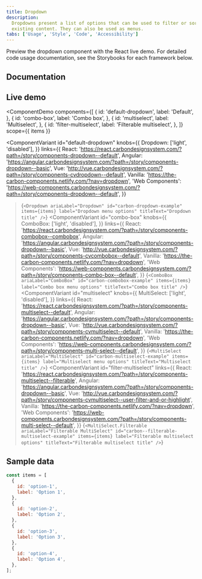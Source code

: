 ```yaml
---
title: Dropdown
description:
  Dropdowns present a list of options that can be used to filter or sort
  existing content. They can also be used as menus.
tabs: ['Usage', 'Style', 'Code', 'Accessibility']
---
```



<PageDescription>

Preview the dropdown component with the React live demo. For detailed code usage
documentation, see the Storybooks for each framework below.

</PageDescription>

## Documentation

<Row className="resource-card-group">
<Column colLg={4} colMd={4} noGutterSm>
  <ResourceCard
    subTitle="React"
    href="https://react.carbondesignsystem.com/?path=/story/components-dropdown--default"
    >

<MdxIcon name="react" />

  </ResourceCard>
</Column>
<Column colLg={4} colMd={4} noGutterSm>
  <ResourceCard
      subTitle="Angular (Community)"
      href="https://angular.carbondesignsystem.com/?path=/story/components-dropdown--basic"
      >

<MdxIcon name="angular" />

  </ResourceCard>
</Column>
<Column colLg={4} colMd={4} noGutterSm>
  <ResourceCard
      subTitle="Vue (Community)"
      href="http://vue.carbondesignsystem.com/?path=/story/components-cvdropdown--default"
      >

<MdxIcon name="vue" />

  </ResourceCard>
</Column>
<Column colLg={4} colMd={4} noGutterSm>
  <ResourceCard
      subTitle="Web Components (Community)"
      href="https://web-components.carbondesignsystem.com/?path=/story/components-dropdown--default"
      >

<MdxIcon name="webcomponents" />

  </ResourceCard>
</Column>
</Row>

## Live demo

<ComponentDemo
  components={[
    {
      id: 'default-dropdown',
      label: 'Default',
    },
    {
      id: 'combo-box',
      label: 'Combo box',
    },
    {
      id: 'multiselect',
      label: 'Multiselect',
    },
    {
      id: 'filter-multiselect',
      label: 'Filterable multiselect',
    },
  ]}
  scope={{ items }}
>
  <ComponentVariant
    id="default-dropdown"
    knobs={{
      Dropdown: ['light', 'disabled'],
    }}
    links={{
      React:
        'https://react.carbondesignsystem.com/?path=/story/components-dropdown--default',
      Angular:
        'https://angular.carbondesignsystem.com/?path=/story/components-dropdown--basic',
      Vue: 'http://vue.carbondesignsystem.com/?path=/story/components-cvdropdown--default',
      Vanilla: 'https://the-carbon-components.netlify.com/?nav=dropdown',
      'Web Components':
        'https://web-components.carbondesignsystem.com/?path=/story/components-dropdown--default',
    }}
  >{`
    <Dropdown
      ariaLabel="Dropdown"
      id="carbon-dropdown-example"
      items={items}
      label="Dropdown menu options"
      titleText="Dropdown title"
    />
  `}</ComponentVariant>
  <ComponentVariant
    id="combo-box"
    knobs={{
      ComboBox: ['light', 'disabled'],
    }}
    links={{
      React:
        'https://react.carbondesignsystem.com/?path=/story/components-combobox--combobox',
      Angular:
        'https://angular.carbondesignsystem.com/?path=/story/components-dropdown--basic',
      Vue: 'http://vue.carbondesignsystem.com/?path=/story/components-cvcombobox--default',
      Vanilla: 'https://the-carbon-components.netlify.com/?nav=dropdown',
      'Web Components':
        'https://web-components.carbondesignsystem.com/?path=/story/components-combo-box--default',
    }}
  >{`
    <ComboBox
      ariaLabel="ComboBox"
      id="carbon-combobox-example"
      items={items}
      label="Combo box menu options"
      titleText="Combo box title"
    />
  `}</ComponentVariant>
  <ComponentVariant
    id="multiselect"
    knobs={{
      MultiSelect: ['light', 'disabled'],
    }}
    links={{
      React:
        'https://react.carbondesignsystem.com/?path=/story/components-multiselect--default',
      Angular:
        'https://angular.carbondesignsystem.com/?path=/story/components-dropdown--basic',
      Vue: 'http://vue.carbondesignsystem.com/?path=/story/components-cvmultiselect--default',
      Vanilla: 'https://the-carbon-components.netlify.com/?nav=dropdown',
      'Web Components':
        'https://web-components.carbondesignsystem.com/?path=/story/components-multi-select--default',
    }}
  >{`
    <MultiSelect
      ariaLabel="MultiSelect"
      id="carbon-multiselect-example"
      items={items}
      label="Multiselect menu options"
      titleText="Multiselect title"
    />
  `}</ComponentVariant>
  <ComponentVariant
    id="filter-multiselect"
    links={{
      React:
        'https://react.carbondesignsystem.com/?path=/story/components-multiselect--filterable',
      Angular:
        'https://angular.carbondesignsystem.com/?path=/story/components-dropdown--basic',
      Vue: 'http://vue.carbondesignsystem.com/?path=/story/components-cvmultiselect--user-filter-and-or-highlight',
      Vanilla: 'https://the-carbon-components.netlify.com/?nav=dropdown',
      'Web Components':
        'https://web-components.carbondesignsystem.com/?path=/story/components-multi-select--default',
    }}
  >{`
    <MultiSelect.Filterable
      ariaLabel="Filterable MultiSelect"
      id="carbon--filterable-multiselect-example"
      items={items}
      label="Filterable multiselect options"
      titleText="Filterable multiselect title"
    />
 `}</ComponentVariant>
</ComponentDemo>

## Sample data

```javascript
const items = [
  {
    id: 'option-1',
    label: 'Option 1',
  },
  {
    id: 'option-2',
    label: 'Option 2',
  },
  {
    id: 'option-3',
    label: 'Option 3',
  },
  {
    id: 'option-4',
    label: 'Option 4',
  },
];
```
